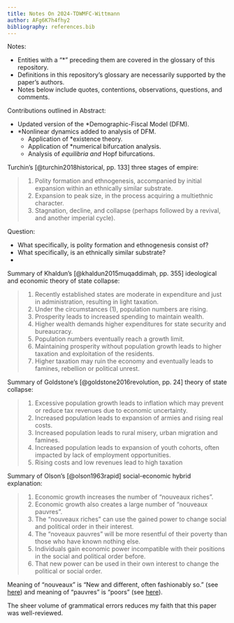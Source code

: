 ```yaml
---
title: Notes On 2024-TDWMFC-Wittmann
author: AFg6K7h4fhy2
bibliography: references.bib
---
```


Notes:

* Entities with a "*" preceding them are covered in the glossary of this repository.
* Definitions in this repository's glossary are necessarily supported by the paper's authors.
* Notes below include quotes, contentions, observations, questions, and comments.

Contributions outlined in Abstract:

* Updated version of the *Demographic-Fiscal Model (DFM).
* *Nonlinear dynamics added to analysis of DFM.
  * Application of *existence theory.
  * Application of *numerical bifurcation analysis.
  * Analysis of *equilibria and *Hopf bifurcations.

Turchin's [@turchin2018historical, pp. 133] three stages of empire:

> 1. Polity formation and ethnogenesis, accompanied by initial expansion within an ethnically similar substrate.
1. Expansion to peak size, in the process acquiring a multiethnic character.
2. Stagnation, decline, and collapse (perhaps followed by a revival, and another imperial cycle).

Question:

* What specifically, is polity formation and ethnogenesis consist of?
* What specifically, is an ethnically similar substrate?
*

Summary of Khaldun's [@khaldun2015muqaddimah, pp. 355] ideological and economic theory of state collapse:

> 1. Recently established states are moderate in expenditure and just in administration, resulting in light taxation.
1. Under the circumstances (1), population numbers are rising.
2. Prosperity leads to increased spending to maintain wealth.
3. Higher wealth demands higher expenditures for state security and bureaucracy.
4. Population numbers eventually reach a growth limit.
5. Maintaining prosperity without population growth leads to higher taxation and exploitation of the residents.
6. Higher taxation may ruin the economy and eventually leads to famines, rebellion or political unrest.

Summary of Goldstone's [@goldstone2016revolution, pp. 24] theory of state collapse:

> 1. Excessive population growth leads to inflation which may prevent or reduce tax revenues due to economic uncertainty.
2. Increased population leads to expansion of armies and rising real costs.
3. Increased population leads to rural misery, urban migration and famines.
4. Increased population leads to expansion of youth cohorts, often impacted by lack of employment opportunities.
5. Rising costs and low revenues lead to high taxation

Summary of Olson's [@olson1963rapid] social-economic hybrid explanation:

> 1. Economic growth increases the number of “nouveaux riches”.
2. Economic growth also creates a large number of “nouveaux pauvres”.
3. The “nouveaux riches” can use the gained power to change social and political order in their interest.
4. The “noveaux pauvres” will be more resentful of their poverty than those who have known nothing else.
5. Individuals gain economic power incompatible with their positions in the social and political order before.
6. That new power can be used in their own interest to change the political or social order.

Meaning of "nouveaux" is "New and different, often fashionably so." (see [here](https://www.wordnik.com/words/nouveau)) and meaning of "pauvres" is "poors" (see [here](https://dictionary.cambridge.org/dictionary/french-english/pauvre)).

The sheer volume of grammatical errors reduces my faith that this paper was well-reviewed.
